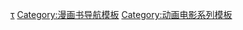 {{navbox with collapsible groups
| name = 大英雄
| title = {{le|大英雄 (玩具)|G.I. Joe|大英雄}}
| state = {{{state|autocollapse}}}
| listclass = hlist

| group1 = 角色
| abbr1  = 角色
| list1  = {{Navbox subgroup

 | group2 = 防暴突擊隊
 | list2 =  {{navbox subgroup
   | group1 = 
   | list1 =
* [[喬瑟夫·柯爾頓將軍]]
* [[艾斯 (特種部隊)|艾斯]]
* [[Airborne (G.I. Joe)|Airborne]]
* [[Airtight (G.I. Joe)|Airtight]]
* [[艾爾潘 (特種部隊)|艾爾潘]]
* [[Barbecue (G.I. Joe)|Barbecue]]
* [[火箭炮 (特種部隊)|火箭炮]]
* [[灘頭 (特種部隊)|灘頭]]
* [[Blowtorch (G.I. Joe)|Blowtorch]]
* [[布雷克 (特種部隊)|布雷克]]
* [[Chuckles (G.I. Joe)|Chuckles]]
* [[Claymore (G.I. Joe)|Claymore]]
* [[Clutch (G.I. Joe)|Clutch]]
* [[封面女郎 (特種部隊)|封面女郎]]
* [[Crankcase (G.I. Joe)|Crankcase]]
* [[Crazylegs (G.I. Joe)|Crazylegs]]
* [[越野小子 (特種部隊)|越野小子]]
* [[Cutter (G.I. Joe)|Cutter]]
* [[Deep Six (G.I. Joe)|Deep Six]]
* [[Dial Tone (G.I. Joe)|Dial-Tone]]
* [[醫官 (特種部隊)|醫官]]
* [[公爵 (特種部隊)|公爵]]
* [[達斯提 (特種部隊)|達斯提]]
* [[Flash (G.I. Joe)|Flash]]
* [[火石 (特種部隊)|火石]]
* [[Footloose (G.I. Joe)|Footloose]]
* [[Frostbite (G.I. Joe)|Frostbite]]
* [[General Flagg]]
* [[霍克 (特種部隊)|霍克將軍]]
* [[Grand Slam (G.I. Joe)|Grand Slam]]
* [[Grunt (G.I. Joe)|Grunt]]
* [[岡合 (特種部隊)|岡合]]
* [[重砲 (特種部隊)|重砲]]
* [[Heavy Metal (G.I. Joe)|Heavy Metal]]
* [[冰山 (特種部隊)|冰山]]
* [[金克絲 (特種部隊)|金克絲]]
* [[Kamakura (G.I. Joe)|Kamakura]]
* [[Billy Kessler]]
* [[傑夫人|珍·班奈]]
* [[Law & Order (G.I. Joe)|Law & Order]]
* [[Leatherneck (G.I. Joe)|Leatherneck]]
* [[生命線 (特種部隊)|生命線]]
* [[Lift-Ticket (G.I. Joe)|Lift-Ticket]]
* [[Long Range (G.I. Joe)|Long Range]]
* [[燈光 (特種部隊)|燈光]]
* [[Lt. Falcon]]
* [[Mainframe (G.I. Joe)|Mainframe]]
* [[Mercer (G.I. Joe)|Mercer]]
* [[Mutt (G.I. Joe)|Mutt]]
* [[Outback (G.I. Joe)|Outback]]
* [[Psyche-Out]]
* [[快腳 (特種部隊)|快腳]]
* [[Recondo (G.I. Joe)|Recondo]]
* [[瑞普克 (特種部隊)|瑞普克]]
* [[路霸 (特種部隊)|路霸]]
* [[Rock 'n Roll (G.I. Joe)|Rock 'n Roll]]
* [[史嘉蕾 (特種部隊)|史嘉蕾]]
* [[科幻小說 (特種部隊)|科幻小說]]
* [[Sgt. Slaughter (G.I. Joe)|Sgt. Slaughter]]
* [[撞船 (特種部隊)|撞船]]
* [[Shockwave (G.I. Joe)|Shockwave]]
* [[Short-Fuze (G.I. Joe)|Short-Fuze]]
* [[氣流 (特種部隊)|氣流]]
* [[蛇眼 (特種部隊)|蛇眼]]
* [[Snow Job (G.I. Joe)|Snow Job]]
* [[酋長 (特種部隊)|酋長]]
* [[Stalker (G.I. Joe)|Stalker]]
* [[Steeler (G.I. Joe)|Steeler]]
* [[史東 (特種部隊)|史東中士]]
* [[Thunder (G.I. Joe)|Thunder]]
* [[Torpedo (G.I. Joe)|Torpedo]]
* [[Tripwire (G.I. Joe)|Tripwire]]
* [[Tunnel Rat (G.I. Joe)|Tunnel Rat]]
* [[運動衫 (特種部隊)|運動衫]]
* [[西部佬 (特種部隊)|西部佬]]
* [[Zap (G.I. Joe)|Zap]]

   | group2 = 子團隊
   | list2 =
* [[Battleforce 2000]]
* [[Ninja Force]]
* [[Star Brigade]]

   | group3 = 士兵
   | list3 = 
* [[Greenshirts (G.I. Joe)|Greenshirts]]
}}

 | group3 = 眼鏡蛇組織
 | list3 =  {{navbox subgroup
   | group1 = 
   | list1 =
* [[眼鏡蛇指揮官]]
* [[戴斯卓]]
* [[眼鏡蛇大帝]]
* [[男爵夫人 (特種部隊)|男爵夫人]]
* [[Copperhead (G.I. Joe)|Copperhead]]
* [[Croc Master]]
* [[Doctor Mindbender]]
* [[Doctor Venom]]
* [[螢火蟲 (特種部隊)|螢火蟲]]
* [[Fred VII]]
* [[Major Bludd]]
* [[Overkill (G.I. Joe)|Overkill]]
* [[Scrap-Iron]]
* [[Slice (G.I. Joe)|Slice]]
* [[白幽靈 (特種部隊)|白幽靈]]
* [[托馬斯與歇馬特]]
* [[華爾維斯爾 (特種部隊)|華爾維斯爾]]

   | group2 = 士兵
   | list2 =
* [[B.A.T. (G.I. Joe)|B.A.T.s]]
* [[Cobra Troopers]]
* [[Crimson Guard]]
* [[Night Creepers]]
* [[Python Patrol]]
* [[Viper (G.I. Joe)|Vipers]]
}}

 | group4 = 蛇怪幫
 | list4 =  
* [[撒旦 (特種部隊)|撒旦]]
* [[Zandar]]
* [[扎拉娜]]
* [[Buzzer (G.I. Joe)|Buzzer]]
* [[Gnawgahyde]]
* [[Monkeywrench (G.I. Joe)|Monkeywrench]]
* [[Ripper (G.I. Joe)|Ripper]]
* [[Road Pig]]
* [[Thrasher (G.I. Joe)|Thrasher]]
* [[Torch (G.I. Joe)|Torch]]
* [[Zanzibar (G.I. Joe)|Zanzibar]]

 | group5 = 鐵榴彈兵
 | list5 = 
* [[Metal-Head]]
* [[Voltar (G.I. Joe)|Voltar]]

 | group6 = Oktober Guard
 | list6 =  
* [[Red Star (G.I. Joe)|Red Star]]
}}

| group2 = 媒體
| abbr2  = 媒體
| list2  = {{Navbox subgroup

 | group1 = 玩具系列
 | list1 =
* [[G.I. Joe: America's Movable Fighting Man|America's Movable Fighting Man]]
* [[G.I. Joe Adventure Team|Adventure Team]]
* [[G.I. Joe: A Real American Hero|A Real American Hero]]
* [[G.I. Joe: Hall of Fame|Hall of Fame]]
* [[Sgt. Savage and his Screaming Eagles]]
* [[G.I. Joe: Classic Collection|Classic Collection]]
* [[G.I. Joe: Masterpiece Edition|Masterpiece Edition]]
* [[G.I. Joe Extreme|Extreme]]
* [[G.I. Joe: Timeless Collection|Timeless Collection]]
* [[G.I. Joe vs. Cobra]]
* [[特種部隊：西格瑪6|西格瑪6]]
* [[G.I. Joe: A Real American Hero 25th Anniversary|25th Anniversary]]

 | group2 = 車輛
 | list2 =
* [[A.W.E. Striker]]
* [[Defiant (G.I. Joe)|Defiant]]
* [[Rattler (G.I. Joe)|Rattler]]
* [[Thunder Machine]]
* [[USS Flagg]]
* [[V.A.M.P. (G.I. Joe)|V.A.M.P.]]

 | group3 = 漫畫
 | list3 =
* [[G.I. Joe: A Real American Hero (Marvel Comics)|Marvel Comics series]]
* [[G.I. Joe: A Real American Hero (Devil's Due)|Devil's Due series]]
* [[G.I. Joe (IDW Publishing)|IDW Publishing series]]
* [[G.I. Joe: America's Elite]]
* [[G.I. Joe: Cobra]]
* [[World War III (G.I. Joe)|World War III]]

 | group4 = 動畫系列
 | list4 =
* [[The Cobra Strikes]]
* [[G.I. Joe: A Real American Hero (1985 TV series)|Sunbow series]]
** [[List of G.I. Joe: A Real American Hero episodes|episodes]]
* [[G.I. Joe: A Real American Hero (1989 TV series)|DiC series]]
** [[List of G.I. Joe: A Real American Hero episodes|episodes]]
* [[G.I. Joe Extreme|Extreme]]
** [[List of G.I. Joe Extreme episodes|episodes]]
* [[G.I. Joe: Sigma 6|Sigma 6]]
* [[G.I. Joe: Resolute|Resolute]]
* [[G.I. Joe: Renegades|Renegades]]
** [[List of G.I. Joe: Renegades episodes|episodes]]

 | group5 = 電影
 | list5 = {{navbox subgroup
  | groupwidth = 8em
  | evenodd = swap

   | group1 = 動畫電影
   | list1 =
* [[G.I. Joe: The Movie]]
* [[G.I. Joe: Spy Troops|Spy Troops]]
* [[G.I. Joe: Valor vs. Venom|Valor vs. Venom]]
* [[G.I. Joe: Ninja Battles|Ninja Battles]]

   | group2 = {{le|特種部隊系列電影|G.I. Joe (film series)|真人電影}}
   | list2 =
* [[特種部隊：眼鏡蛇的崛起]]
* [[特種部隊2：正面對決]]
* [[特種部隊：蛇眼之戰]]
}}

 | group6 = 電子遊戲
 | list6 =
* [[G.I. Joe: Cobra Strike|Cobra Strikes]]
* [[G.I. Joe: A Real American Hero (video game)|A Real American Hero]]
* [[Action Force (video game)|Action Force]]
* [[G.I. Joe (NES video game)|G.I. Joe NES video game]]
* [[G.I. Joe: The Atlantis Factor|The Atlantis Factor]]
* [[G.I. Joe (arcade game)|G.I. Joe arcade game]]
* [[G.I. Joe: The Rise of Cobra (video game)|The Rise of Cobra]]

 | group7 = 勢力
 | list7 =
* [[G.I. Joe Team]]
* [[Cobra-La]]
* [[Cobra Command]]
* [[The Coil]]
* [[Dreadnoks]]
* [[Iron Grenadiers]]
* [[Oktober Guard]]
* [[Red Shadows]]

 | group8 = 列表
 | list8 =
* [[List of G.I. Joe: A Real American Hero characters|Characters]]
** [[List of G.I. Joe: A Real American Hero characters (A–C)|A–C]]
** [[List of G.I. Joe: A Real American Hero characters (D–G)|D–G]]
** [[List of G.I. Joe: A Real American Hero characters (H–L)|H–L]]
** [[List of G.I. Joe: A Real American Hero characters (M–R)|M–R]]
** [[List of G.I. Joe: A Real American Hero characters (S–Z)|S–Z]]
** [[List of Cobra characters|Cobra]]
* [[List of G.I. Joe series|Toylines]]
* [[List of fictional places in G.I. Joe|Locations]]
* [[List of G.I. Joe: A Real American Hero playsets|Playsets]]
* [[List of G.I. Joe action figures modeled after real persons|Real people]]
* [[List of G.I. Joe: A Real American Hero vehicles|Vehicles]]

 | group9 = 相關文章
 | list9 =
* [[Action Force]]
* [[Arashikage]]
* [[Brainwave Scanner]]
* [[Cobra Island]]
* [[Synthoid]]
* [[Terror Drome]]
* [[The Ballad of G.I. Joe]]
* [[The Pit (G.I. Joe)|The Pit]]
}}

}}<noinclude>
{{collapsible option}}
{{DEFAULTSORT:G.I. Joe}}
[[Category:大英雄|τ]]
[[Category:漫画书导航模板]]
[[Category:动画电影系列模板]]
</noinclude>
